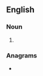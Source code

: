 ==English==

===Noun===
{{head|en|noun plural form}}

# {{plural of|moresome|lang=en}}

===Anagrams===
* {{anagrams|en|a=eemmoorss|merosomes}}